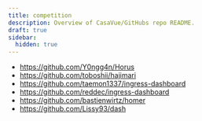 ```yaml
---
title: competition 
description: Overview of CasaVue/GitHubs repo README.
draft: true
sidebar:
  hidden: true
---
```

- https://github.com/Y0ngg4n/Horus
- https://github.com/toboshii/hajimari
- https://github.com/taemon1337/ingress-dashboard
- https://github.com/reddec/ingress-dashboard
- https://github.com/bastienwirtz/homer
- https://github.com/Lissy93/dash